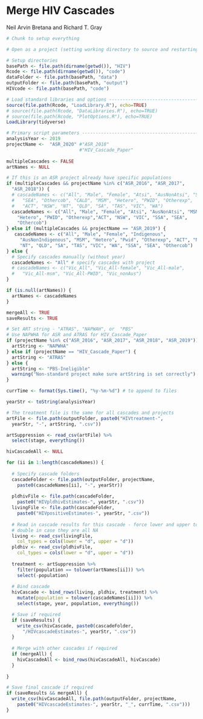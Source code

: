 Merge HIV Cascades
==================
  
Neil Arvin Bretana and Richard T. Gray

```r
# Chunk to setup everything

# Open as a project (setting working directory to source and restarting R)

# Setup directories
basePath <- file.path(dirname(getwd()), "HIV")
Rcode <- file.path(dirname(getwd()), "code") 
dataFolder <- file.path(basePath, "data")
outputFolder <- file.path(basePath, "output")
HIVcode <- file.path(basePath, "code") 

# Load standard libraries and options -----------------------------------------
source(file.path(Rcode, "LoadLibrary.R"), echo=TRUE)
# source(file.path(Rcode, "DataLibraries.R"), echo=TRUE)
# source(file.path(Rcode, "PlotOptions.R"), echo=TRUE)
LoadLibrary(tidyverse)

# Primary script parameters ---------------------------------------------------
analysisYear <- 2019
projectName <-  "ASR_2020" #"ASR_2018" 
                           #"HIV_Cascade_Paper"
                           
multipleCascades <- FALSE
artNames <- NULL

# If this is an ASR project already have specific populations
if (multipleCascades && projectName %in% c("ASR_2016", "ASR_2017", 
  "ASR_2018")) {
  # cascadeNames <- c("All", "Male", "Female", "Atsi", "AusNonAtsi", "SSA",
  #   "SEA", "Othercob", "CALD", "MSM", "Hetero", "PWID", "Otherexp",
  #   "ACT", "NSW", "NT", "QLD", "SA", "TAS", "VIC", "WA")
  cascadeNames <- c("All", "Male", "Female", "Atsi", "AusNonAtsi", "MSM", 
    "Hetero", "PWID", "Otherexp","ACT", "NSW", "VIC", "SSA", "SEA",
    "Othercob")
} else if (multipleCascades && projectName == "ASR_2019") {  
   cascadeNames <- c("All", "Male", "Female", "Indigenous", 
     "AusNonIndigenous", "MSM", "Hetero", "Pwid", "Otherexp", "ACT", "NSW",
     "NT", "QLD", "SA", "TAS", "VIC", "WA", "SSA", "SEA", "Othercob")
} else {
  # Specify cascades manually (without year)
  cascadeNames <- "All" # specify cascades with project 
  # cascadeNames <- c("Vic_All", "Vic_All-female", "Vic_All-male", 
  #   "Vic_All-msm", "Vic_All-PWID", "Vic_nonAus")
}

if (is.null(artNames)) {
  artNames <- cascadeNames
}

mergeAll <- TRUE
saveResults <- TRUE

# Set ART string - "ATRAS", "NAPWAH", or  "PBS"
# Use NAPWHA for ASR and ATRAS for HIV_Cascade_Paper
if (projectName %in% c("ASR_2016", "ASR_2017", "ASR_2018", "ASR_2019")) {
  artString <- "NAPWHA" 
} else if (projectName == "HIV_Cascade_Paper") {
  artString <- "ATRAS"
} else {
  artString <- "PBS-Ineligible"
  warning("Non-standard project make sure artString is set correctly")
}

currTime <- format(Sys.time(), "%y-%m-%d") # to append to files

```

```r

yearStr <- toString(analysisYear)

# The treatment file is the same for all cascades and projects
artFile <- file.path(outputFolder, paste0("HIVtreatment-", 
  yearStr, "-", artString, ".csv"))

artSuppression <- read_csv(artFile) %>%
  select(stage, everything())

hivCascadeAll <- NULL

for (ii in 1:length(cascadeNames)) {
  
  # Specify cascade folders
  cascadeFolder <- file.path(outputFolder, projectName, 
    paste0(cascadeNames[ii], "-", yearStr))
  
  pldhivFile <- file.path(cascadeFolder, 
    paste0("HIVpldhivEstimates-", yearStr, ".csv"))
  livingFile <- file.path(cascadeFolder, 
    paste0("HIVpositiveEstimates-", yearStr, ".csv"))
  
  # Read in cascade results for this cascade - force lower and upper to be
  # double in case they are all NA
  living <- read_csv(livingFile, 
    col_types = cols(lower = "d", upper = "d"))
  pldhiv <- read_csv(pldhivFile, 
    col_types = cols(lower = "d", upper = "d"))
  
  treatment <- artSuppression %>%
    filter(population == tolower(artNames[ii])) %>%
    select(-population)
  
  # Bind cascade
  hivCascade <- bind_rows(living, pldhiv, treatment) %>%
    mutate(population = tolower(cascadeNames[ii])) %>%
    select(stage, year, population, everything())

  # Save if required
  if (saveResults) {
    write_csv(hivCascade, paste0(cascadeFolder, 
      "/HIVcascadeEstimates-", yearStr, ".csv"))
  }
  
  # Merge with other cascades if required
  if (mergeAll) {
    hivCascadeAll <- bind_rows(hivCascadeAll, hivCascade)
  }
  
}

# Save final cascade if required
if (saveResults && mergeAll) {
  write_csv(hivCascadeAll, file.path(outputFolder, projectName,
    paste0("HIVcascadeEstimates-", yearStr, "_", currTime, ".csv")))
}

```

